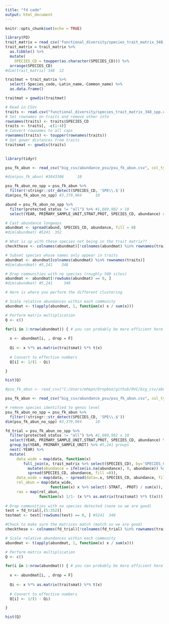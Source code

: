 ```yaml
---
title: "fd code"
output: html_document
---
```


```r
knitr::opts_chunk$set(echo = TRUE)
```

```r
library(FD)
trait_matrix = read_csv('functional_diversity/species_trait_matrix_348_spp.csv')
trait_matrix = trait_matrix %>%
  as.tibble() %>%
  mutate(
    SPECIES_CD = toupper(as.character(SPECIES_CD))) %>% 
  arrange(SPECIES_CD)
#dim(trait_matrix) 348  12

traitmat = trait_matrix %>%
  select(-Species_code,-Latin_name,-Common_name) %>%
  as.data.frame()

traitmat = gowdis(traitmat)

# Read in CSVs
traits <- read.csv("functional_diversity/species_trait_matrix_348_spp.csv")
# Set rownames on traits and remove other info
rownames(traits) <- traits$SPECIES_CD
traits <- traits[, -c(1:4)]
# Convert rownames to all caps
rownames(traits) <- toupper(rownames(traits))
# Get gower distances from traits
traitsmat <- gowdis(traits)
  
```

```r

library(tidyr)

psu_fk_abun <- read_csv("big_csv/abundance_psu/psu_fk_abun.csv", col_types = cols(protected_status = col_character())) #3,643,306*10

#dim(psu_fk_abun) #3643306      10

psu_fk_abun_no_spp = psu_fk_abun %>%
  filter(!stringr::str_detect(SPECIES_CD, 'SPE\\.$'))  
dim(psu_fk_abun_no_spp) #3,379,964      10

abund = psu_fk_abun_no_spp %>% 
  filter(protected_status != "all") %>% #1,689,982 x 10
  select(YEAR, PRIMARY_SAMPLE_UNIT,STRAT,PROT, SPECIES_CD, abundance) #1,689,982 * 6

# Cast abundance longways
abundmat <- spread(abund, SPECIES_CD, abundance, fill = 0)
#dim(abundmat) #5241  352

# What is up with these species not being in the trait matrix??
checkthese <- colnames(abundmat)[!colnames(abundmat) %in% rownames(traits)]

# Subset species whose names only appear in traits
abundmat <- abundmat[colnames(abundmat) %in% rownames(traits)] 
#dim(abundmat) #5,241    348

# Drop communities with no species (roughly 500 sites)
abundmat <- abundmat[!rowSums(abundmat) == 0, ] 
#dim(abundmat) #5,241     348

# Here is where you perform the different clustering

# Scale relative abundances within each community
abundmat <- t(apply(abundmat, 1, function(x) x / sum(x)))

# Perform matrix multiplication
Q <- c()

for(i in 1:nrow(abundmat)) { # you can probably be more efficient here but apply was being a jerk
  
  x <- abundmat[i, , drop = F]
  
  Qi <- x %*% as.matrix(traitsmat) %*% t(x)
  
  # Convert to effective numbers
  Q[i] <- 1/(1 - Qi)

}

hist(Q)
```


```r

#psu_fk_abun <- read_csv("C:/Users/mhepn/Dropbox/github/RVC/big_csv/abundance_psu/psu_fk_abun.csv", col_types = cols(protected_status = col_character())) #3,643,306      10

psu_fk_abun <- read_csv("big_csv/abundance_psu/psu_fk_abun.csv", col_types = cols(protected_status = col_character())) #3,643,306*10

# remove species identified to genus level 
psu_fk_abun_no_spp = psu_fk_abun %>%
  filter(!stringr::str_detect(SPECIES_CD, 'SPE\\.$'))  
dim(psu_fk_abun_no_spp) #3,379,964      10

fd_trial = psu_fk_abun_no_spp %>% 
  filter(protected_status != "all") %>% #1,689,982 x 10
  select(YEAR, PRIMARY_SAMPLE_UNIT,STRAT,PROT, SPECIES_CD, abundance) %>% #1,689,982 * 6
  group_by(YEAR, PRIMARY_SAMPLE_UNIT) %>% #5,241 groups 
  nest(-YEAR) %>%  
  mutate(
     data_wide = map(data, function(x) 
        full_join(x, trait_matrix %>% select(SPECIES_CD), by='SPECIES_CD') %>%
          mutate(abundance = ifelse(is.na(abundance), 0, abundance)) %>%
          spread(SPECIES_CD, abundance, fill =0)),
     data_wide = map(data, ~ spread(data=.x, SPECIES_CD, abundance, fill =0)),  
     rel_abun = map(data_wide, 
                    function(x) x %>% select(-STRAT, -PROT) / sum(x)),
     rao = map(rel_abun,
               function(x) 1/1- (x %*% as.matrix(traitsmat) %*% t(x)))) 
     
# Drop communities with no species detected (none so we are good)
test = fd_trial[,(5:352)]
testmat <- test[!rowSums(test) == 0, ] #5241  348

#Check to make sure the matrices match (match so we are good)  
checkthese <- colnames(fd_trial)[!colnames(fd_trial) %in% rownames(traits)]

# Scale relative abundances within each community
abundmat <- t(apply(abundmat, 1, function(x) x / sum(x)))

# Perform matrix multiplication
Q <- c()

for(i in 1:nrow(abundmat)) { # you can probably be more efficient here but apply was being a jerk
  
  x <- abundmat[i, , drop = F]
  
  Qi <- x %*% as.matrix(traitsmat) %*% t(x)
  
  # Convert to effective numbers
  Q[i] <- 1/(1 - Qi)

}

hist(Q)


```


